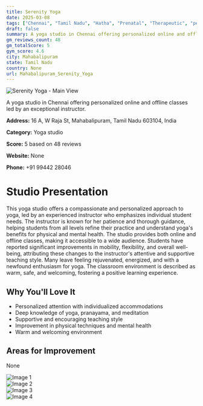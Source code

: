 ```yaml
---
title: Serenity Yoga
date: 2025-03-08
tags: ["Chennai", "Tamil Nadu", "Hatha", "Prenatal", "Therapeutic", "personalized instruction", "online classes available", "Mahabalipuram"]  
draft: false
summary: A yoga studio in Chennai offering personalized online and offline classes led by an exceptional instructor.
gm_reviews_count: 48
gm_totalScore: 5
gym_score: 4.6
city: Mahabalipuram
state: Tamil Nadu
country: None
url: Mahabalipuram_Serenity_Yoga
---
```


<div className="aspect-[16/9] relative my-8">
  <img 
    src="https://lh5.googleusercontent.com/p/AF1QipOdoJ8JaYWVZvIlj6SOt2c1sR1knUPL0y2wXaOH=w1920-h1080-k-no"
    alt="Serenity Yoga - Main View"
    className="object-cover absolute inset-0 w-full h-full rounded-lg"
  />
</div>

A yoga studio in Chennai offering personalized online and offline classes led by an exceptional instructor.

**Address:** 16 A, W Raja St, Mahabalipuram, Tamil Nadu 603104, India

**Category:** Yoga studio

**Score:** 5 based on 48 reviews

**Website:** None

**Phone:** +91 99442 28046

# Studio Presentation

This yoga studio offers a compassionate and personalized approach to yoga, led by an experienced instructor who emphasizes individual student needs. The instructor is known for her patience and thorough guidance, helping students from all levels refine their practice and understand yoga's benefits for physical and mental health. The studio provides both online and offline classes, making it accessible to a wide audience. Students have reported significant improvements in mobility, flexibility, and overall well-being, attributing these changes to the instructor's attentive and supportive teaching style. Many leave feeling rejuvenated, energized, and with a newfound enthusiasm for yoga. The classroom environment is described as warm, safe, and welcoming, fostering a positive learning experience.

## Why You'll Love It

- Personalized attention with individualized accommodations
- Deep knowledge of yoga, pranayama, and meditation
- Supportive and encouraging teaching style
- Improvement in physical techniques and mental health
- Warm and welcoming environment

## Areas for Improvement

None

<div className="grid grid-cols-1 xl:grid-cols-2 gap-4 my-8">
<div className="aspect-[4/3] relative"><img src="https://lh3.googleusercontent.com/p/AF1QipONFauwAVfE7yr672O_M4pGAYXq3dMvI-e2IuHV=w1920-h1080-k-no" alt="Image 1" className="object-cover absolute inset-0 w-full h-full rounded-lg" /></div>
<div className="aspect-[4/3] relative"><img src="https://lh5.googleusercontent.com/p/AF1QipNxbqXmXbB5dub6UPei8moqe0Q72qb1w7ytdV9T=w1920-h1080-k-no" alt="Image 2" className="object-cover absolute inset-0 w-full h-full rounded-lg" /></div>
<div className="aspect-[4/3] relative"><img src="https://lh5.googleusercontent.com/p/AF1QipNW1XPg43r17roi5HoWfYwY-NbVLgkh_Mgfc-pH=w1920-h1080-k-no" alt="Image 3" className="object-cover absolute inset-0 w-full h-full rounded-lg" /></div>
<div className="aspect-[4/3] relative"><img src="https://lh5.googleusercontent.com/p/AF1QipMEwT_VlPos-kKm3KuEaOcHSNUPIE-VrNpQT8cB=w1920-h1080-k-no" alt="Image 4" className="object-cover absolute inset-0 w-full h-full rounded-lg" /></div>
</div>